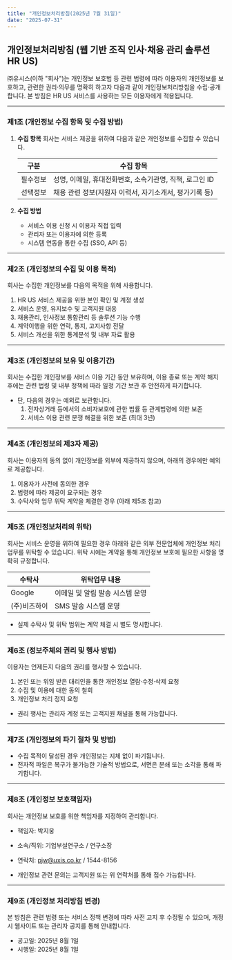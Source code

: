 ```yaml
---
title: "개인정보처리방침(2025년 7월 31일)"
date: "2025-07-31"
---
```


## 개인정보처리방침 (웹 기반 조직 인사·채용 관리 솔루션 HR US)

㈜유시스(이하 "회사")는 개인정보 보호법 등 관련 법령에 따라 이용자의 개인정보를 보호하고, 관련한 권리·의무를 명확히 하고자 다음과 같이 개인정보처리방침을 수립·공개합니다. 본 방침은 HR US 서비스를 사용하는 모든 이용자에게 적용됩니다.

---

### 제1조 (개인정보 수집 항목 및 수집 방법)

1.  **수집 항목**
    회사는 서비스 제공을 위하여 다음과 같은 개인정보를 수집할 수 있습니다.

    | 구분     | 수집 항목                                               |
    | -------- | ------------------------------------------------------- |
    | 필수정보 | 성명, 이메일, 휴대전화번호, 소속기관명, 직책, 로그인 ID |
    | 선택정보 | 채용 관련 정보(지원자 이력서, 자기소개서, 평가기록 등)  |

2.  **수집 방법**
    - 서비스 이용 신청 시 이용자 직접 입력
    - 관리자 또는 이용자에 의한 등록
    - 시스템 연동을 통한 수집 (SSO, API 등)

---

### 제2조 (개인정보의 수집 및 이용 목적)

회사는 수집한 개인정보를 다음의 목적을 위해 사용합니다.

1.  HR US 서비스 제공을 위한 본인 확인 및 계정 생성
2.  서비스 운영, 유지보수 및 고객지원 대응
3.  채용관리, 인사정보 통합관리 등 솔루션 기능 수행
4.  계약이행을 위한 연락, 통지, 고지사항 전달
5.  서비스 개선을 위한 통계분석 및 내부 자료 활용

---

### 제3조 (개인정보의 보유 및 이용기간)

회사는 수집한 개인정보를 서비스 이용 기간 동안 보유하며, 이용 종료 또는 계약 해지 후에는 관련 법령 및 내부 정책에 따라 일정 기간 보관 후 안전하게 파기합니다.

- 단, 다음의 경우는 예외로 보관합니다.
  1.  전자상거래 등에서의 소비자보호에 관한 법률 등 관계법령에 의한 보존
  2.  서비스 이용 관련 분쟁 해결을 위한 보존 (최대 3년)

---

### 제4조 (개인정보의 제3자 제공)

회사는 이용자의 동의 없이 개인정보를 외부에 제공하지 않으며, 아래의 경우에만 예외로 제공합니다.

1.  이용자가 사전에 동의한 경우
2.  법령에 따라 제공이 요구되는 경우
3.  수탁사와 업무 위탁 계약을 체결한 경우 (아래 제5조 참고)

---

### 제5조 (개인정보처리의 위탁)

회사는 서비스 운영을 위하여 필요한 경우 아래와 같은 외부 전문업체에 개인정보 처리업무를 위탁할 수 있습니다. 위탁 시에는 계약을 통해 개인정보 보호에 필요한 사항을 명확히 규정합니다.

| 수탁사       | 위탁업무 내용                   |
| ------------ | ------------------------------- |
| Google       | 이메일 및 알림 발송 시스템 운영 |
| (주)비즈하이 | SMS 발송 시스템 운영            |

- 실제 수탁사 및 위탁 범위는 계약 체결 시 별도 명시합니다.

---

### 제6조 (정보주체의 권리 및 행사 방법)

이용자는 언제든지 다음의 권리를 행사할 수 있습니다.

1.  본인 또는 위임 받은 대리인을 통한 개인정보 열람·수정·삭제 요청
2.  수집 및 이용에 대한 동의 철회
3.  개인정보 처리 정지 요청

- 권리 행사는 관리자 계정 또는 고객지원 채널을 통해 가능합니다.

---

### 제7조 (개인정보의 파기 절차 및 방법)

- 수집 목적이 달성된 경우 개인정보는 지체 없이 파기됩니다.
- 전자적 파일은 복구가 불가능한 기술적 방법으로, 서면은 분쇄 또는 소각을 통해 파기합니다.

---

### 제8조 (개인정보 보호책임자)

회사는 개인정보 보호를 위한 책임자를 지정하여 관리합니다.

- 책임자: 박지웅
- 소속/직위: 기업부설연구소 / 연구소장
- 연락처: pjw@uxis.co.kr / 1544-8156

- 개인정보 관련 문의는 고객지원 또는 위 연락처를 통해 접수 가능합니다.

---

### 제9조 (개인정보 처리방침 변경)

본 방침은 관련 법령 또는 서비스 정책 변경에 따라 사전 고지 후 수정될 수 있으며, 개정 시 웹사이트 또는 관리자 공지를 통해 안내합니다.

- 공고일: 2025년 8월 1일
- 시행일: 2025년 8월 1일
